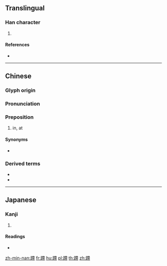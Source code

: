 {{character info/new}}
==Translingual==

===Han character===
{{Han char|rn=157|rad=足|as=11|sn=18|four=64127|canj=RMKPB}}

# {{defn|Han|sort=足11}}

====References====
* {{Han ref|kx=1232.220|dkj=37808|dj=1704.230|hdz=63732.170|uh=8E5B|ud=36443|bh=F140|bd=61760}}

----

==Chinese==
{{zh-forms}}

===Glyph origin===
{{Han etym}}

===Pronunciation===
{{zh-pron
|m=dài,zhì
|c=zai6,daai3
|h=
|md=
|mn=tòa
|w=
|mc=y
|oc=y
|cat=prep
}}

===Preposition===
{{zh-prep}}

# {{lb|zh|Min Nan}} in, at
#: {{zh-x|你 蹛 佗位？|tr=Lí '''tòa''' tó-ūi?|Where do you live ('''at''')? (Mandarin: {{lang|zh|你住'''在'''哪裡？}})|MN}}

====Synonyms====
* {{qualifier|Mandarin}} {{zh-l|在}}

===Derived terms===
* {{zh-l|蹛林}}
* {{zh-l|蹛財}}

----

==Japanese==

===Kanji===
{{ja-kanji|grade=|rs=足11}}

# {{defn|lang=ja|sort=足11}}

====Readings====
* {{ja-readings|on=[[たい]] (tai), [[てい]] (tei), [[でい]] (dei), [[た]] (ta)|kun=[[ふむ]] (fumu)|nanori=}}

[[zh-min-nan:蹛]]
[[fr:蹛]]
[[hu:蹛]]
[[pl:蹛]]
[[th:蹛]]
[[zh:蹛]]